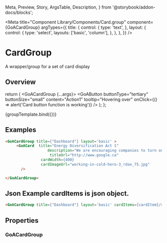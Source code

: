   Meta,
  Preview,
  Story,
  ArgsTable,
  Description,
} from '@storybook/addon-docs/blocks';



<Meta
  title="Component Library/Components/Card.group"
  component={GoACardGroup}
  argTypes={{
    title: {
      control: {
        type: 'text',
      },
      layout: {
        control: {
          type: 'select',
          layouts: ['basic', 'column'],
        },
      },
    },
  }}
/>

# CardGroup

A wrapper/group for a set of card display

## Overview


  return (
    <GoACardGroup {...args}>
      <GoACard
        title="Energy Diversification Act 1"
        description="We are encouraging companies to turn out oil ad gas resources into more valuable products-creating good jobs for Albertans."
        titleUrl="http://www.google.ca"
        cardWidth={400}
        cardImageUrl="working-in-cold-hero-3_rdax_75.jpg"
      >
        <GoAButton
          buttonType="tertiary"
          buttonSize="small"
          content="Action1"
          tooltip="Hovering over"
          onClick={() => alert('Card button function is working')}
        />
        <GoAButton
          buttonType="tertiary"
          buttonSize="small"
          content="Action2"
          tooltip="Hovering over"
        />
      </GoACard>
      <GoACard
        title="Energy Diversification Act 2"
        description="We are encouraging companies to turn out oil ad gas resources into more valuable products-creating good jobs for Albertans."
        titleUrl="http://www.google.ca"
        cardWidth={400}
        cardImageUrl="working-in-cold-hero-3_rdax_75.jpg"
      />
      <GoACard
        title="Energy Diversification Act 3"
        titleUrl="http://www.google.ca"
        cardWidth={400}
        cardImageUrl="working-in-cold-hero-3_rdax_75.jpg"
      />
      <GoACard
        title="Energy Diversification Act 4"
        description="We are encouraging companies to turn out oil ad gas resources into more valuable products-creating good jobs for Albertans."
        titleUrl="http://www.google.ca"
        cardWidth={400}
        cardImageUrl="working-in-cold-hero-3_rdax_75.jpg"
      />
      <GoACard
        title="Energy Diversification Act 5"
        description="We are encouraging companies to turn out oil ad gas resources into more valuable products-creating good jobs for Albertans."
        titleUrl="http://www.google.ca"
        cardWidth={400}
        cardImageUrl="working-in-cold-hero-3_rdax_75.jpg"
      />
      <GoACard
        title="Energy Diversification Act 6"
        description="We are encouraging companies to turn out oil ad gas resources into more valuable products-creating good jobs for Albertans."
        titleUrl="http://www.google.ca"
        cardWidth={400}
        cardImageUrl="working-in-cold-hero-3_rdax_75.jpg"
      />
    </GoACardGroup>
  );
};

<Canvas>
  <Story
    name="Variants"
    args={{
      title: 'Dashboard',
    }}
  >
    {groupTemplate.bind({})}
  </Story>
</Canvas>

## Examples

```html
<GoACardGroup title={'Dashboard'} layout='basic' >
     <GoACard  title="Energy Diversification Act 1"
                   description="We are encouraging companies to turn out oil ad gas resources into more valuable products-creating good jobs for Albertans."
                    titleUrl="http://www.google.ca"
                cardWidth={400}
                cardImageUrl="working-in-cold-hero-3_rdax_75.jpg"
       />

</GoACardGroup>
```

## Json Example cardItems is json object.

```html
<GoACardGroup title={'Dashboard'} layout='basic' cardItems={cardItem}/>
```

## Properties

### GoACardGroup

<Description of={GoACardGroup} />
<ArgsTable of={GoACardGroup} />
